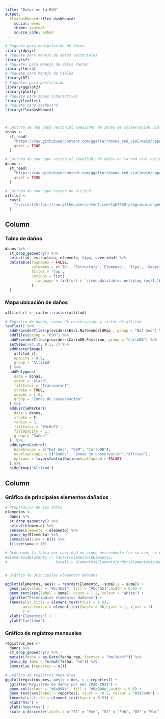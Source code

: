 ```yaml
---
title: "Daños en la RVN"
output: 
  flexdashboard::flex_dashboard:
    social: menu
    theme: journal
    source_code: embed
---
```


```r
# Paquete para manipulación de datos
library(dplyr)
# Paquete para manejo de datos vectoriales
library(sf)
# Paquetes para manejo de datos raster
library(terra)
# Paquete para manejo de tablas
library(DT)
# Paquetes para graficación
library(ggplot2)
library(plotly)
# Paquete para mapas interactivos
library(leaflet)
# Paquete para dashboard
library(flexdashboard)



# Lectura de una capa vectorial (GeoJSON) de zonas de conservación vial
zonas <-
  st_read(
    "https://raw.githubusercontent.com/ggaltar/danos_red_vial/main/capas/zonas_conservacion_wgs84.geojson",
    quiet = TRUE
  )

# Lectura de una capa vectorial (GeoJSON) de daños en la red vial nacional
danos <-
  st_read(
    "https://raw.githubusercontent.com/ggaltar/danos_red_vial/main/capas/danos_wgs84.geojson",
    quiet = TRUE
  )

# Lectura de una capa raster de altitud
altitud <-
  rast(
    "/vsicurl/https://raw.githubusercontent.com/tpb728O-programaciongeoespacialr/2021ii/master/datos/worldclim/altitud.tif"
  )
```

Column {data-width=600}
-----------------------------------------------------------------------

### Tabla de daños

```r
danos %>%
  st_drop_geometry() %>%
  select(id, estructura, elemento, tipo, severidad) %>%
  datatable(rownames = FALSE,
            colnames = c('ID', 'Estructura','Elemento', 'Tipo', 'Severidad'),
            filter = 'top',
            options = list(
              language = list(url = '//cdn.datatables.net/plug-ins/1.10.11/i18n/Spanish.json')
            )
  )
```

### Mapa ubicación de daños
```r
altitud_rl <- raster::raster(altitud)

# Registro de daños, zonas de conservación y ráster de altitud
leaflet() %>%
  addProviderTiles(providers$Esri.NatGeoWorldMap , group = "Nat Geo") %>%
  addTiles(group = "OSM") %>%
  addProviderTiles(providers$CartoDB.Positron, group = "CartoDB") %>%
  setView(-84.10, 9.5, 7) %>%
  addRasterImage(
    altitud_rl, 
    opacity = 0.5,
    group = "Altitud"
  ) %>%    
  addPolygons(
    data = zonas,
    color = "black",
    fillColor = "transparent",
    stroke = TRUE,
    weight = 1.0,
    group = "Zonas de conservación"
  ) %>%
  addCircleMarkers(
    data = danos,
    stroke = F,
    radius = 3,
    fillColor = '#3c6e71',
    fillOpacity = 1,
    group = "Daños"
  )  %>%
  addLayersControl(
    baseGroups = c("Nat Geo", "OSM", "CartoDB"),
    overlayGroups = c("Daños", "Zonas de conservación","Altitud"),
    options = layersControlOptions(collapsed = FALSE)
  ) %>%
  hideGroup("Altitud")
```


Column {.tabset data-width=400}
-----------------------------------------------------------------------

### Gráfico de principales elementos dañados

```r
# Preparación de los datos
elementos <-
  danos %>%
  st_drop_geometry() %>%
  select(elemento) %>%
  rename(Elemento = elemento) %>%
  group_by(Elemento) %>%
  summarise(suma = n()) %>%
  filter(suma > 10)

# Ordenando la tabla por cantidad en orden descendente (no se usó, se cambió por reorder() )
#elementos$Elemento <- factor(elementos$Elemento,
#                      levels = elementos$Elemento[order(elementos$suma, decreasing = TRUE)])


# Gráfico de principales elementos dañados

ggplot(elementos, aes(x = reorder(Elemento, -suma),y = suma)) +
  geom_col(colour = "#bc4b51", fill = "#bc4b51",width = 0.5) +
  geom_text(aes(label = suma), vjust = 1.2, colour = "White") +
  ggtitle("Principales elementos dañados") +
  theme(plot.title = element_text(hjust = 0.5),
        axis.text.x = element_text(angle = 30,hjust = 1, vjust = 1)
        ) +
  xlab("Elementos") +
  ylab("Cantidad")
```

### Gráfico de registros mensuales
```r
registros_mes <-
  danos %>%
  st_drop_geometry() %>%
  mutate(fecha = as.Date(fecha_rep, formtat = "%m/%d/%Y")) %>%
  group_by (mes = format(fecha, "%m")) %>%
  summarise (reportes = n())

# Gráfico de registros mensuales
ggplot(registros_mes, aes(x = mes, y = reportes)) +
  ggtitle("Registros de daños por mes 2020-2021") +
  geom_col(colour = "#6a994e", fill = "#6a994e",width = 0.5) + 
  geom_text(aes(label = reportes), vjust = -0.5, colour = "#3a5a40") +
  theme(plot.title = element_text(hjust = 0.5)) +
  xlab("Mes") +
  ylab("Reportes") +
  scale_x_discrete(labels = c("01" = "Ene", "02" = "Feb", "03" = "Mar", "04" = "Abr", "05" = "May", "06" = "Jun", "07" = "Jul", "08" = "Ago", "09" = "Set", "10" = "Oct", "11" = "Nov", "12" = "Dic"))
```


